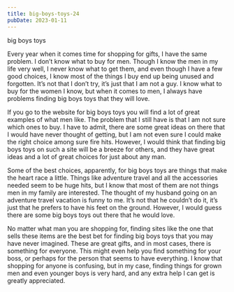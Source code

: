 ```yaml
---
title: big-boys-toys-24
pubDate: 2023-01-11
---
```


big boys toys

Every year when it comes time for shopping for gifts, I have the same problem. I don’t know what to buy for men. Though I know the men in my life very well, I never know what to get them, and even though I have a few good choices, I know most of the things I buy end up being unused and forgotten. It’s not that I don’t try, it’s just that I am not a guy. I know what to buy for the women I know, but when it comes to men, I always have problems finding big boys toys that they will love.

If you go to the website for big boys toys you will find a lot of great examples of what men like. The problem that I still have is that I am not sure which ones to buy. I have to admit, there are some great ideas on there that I would have never thought of getting, but I am not even sure I could make the right choice among sure fire hits. However, I would think that finding big boys toys on such a site will be a breeze for others, and they have great ideas and a lot of great choices for just about any man.

Some of the best choices, apparently, for big boys toys are things that make the heart race a little. Things like adventure travel and all the accessories needed seem to be huge hits, but I know that most of them are not things men in my family are interested. The thought of my husband going on an adventure travel vacation is funny to me. It’s not that he couldn’t do it, it’s just that he prefers to have his feet on the ground. However, I would guess there are some big boys toys out there that he would love.

No matter what man you are shopping for, finding sites like the one that sells these items are the best bet for finding big boys toys that you may have never imagined. These are great gifts, and in most cases, there is something for everyone. This might even help you find something for your boss, or perhaps for the person that seems to have everything. I know that shopping for anyone is confusing, but in my case, finding things for grown men and even younger boys is very hard, and any extra help I can get is greatly appreciated.
